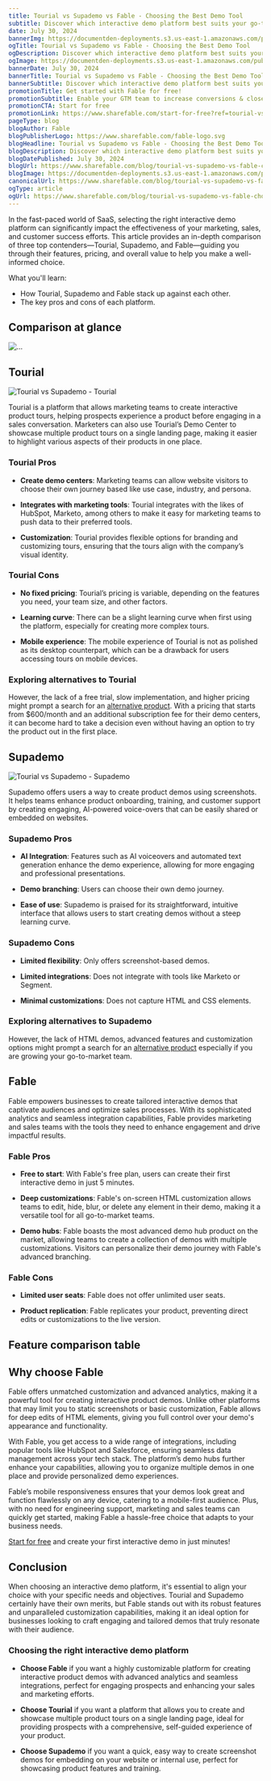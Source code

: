 ```yaml
---
title: Tourial vs Supademo vs Fable - Choosing the Best Demo Tool
subtitle: Discover which interactive demo platform best suits your go-to-market needs by comparing Tourial, Supademo, and Fable.
date: July 30, 2024
bannerImg: https://documentden-deployments.s3.us-east-1.amazonaws.com/public/2da90621-562d-4e19-9b51-2b16019dede0
ogTitle: Tourial vs Supademo vs Fable - Choosing the Best Demo Tool
ogDescription: Discover which interactive demo platform best suits your go-to-market needs by comparing Tourial, Supademo, and Fable.
ogImage: https://documentden-deployments.s3.us-east-1.amazonaws.com/public/2da90621-562d-4e19-9b51-2b16019dede0
bannerDate: July 30, 2024
bannerTitle: Tourial vs Supademo vs Fable - Choosing the Best Demo Tool
bannerSubtitle: Discover which interactive demo platform best suits your go-to-market needs by comparing Tourial, Supademo, and Fable.
promotionTitle: Get started with Fable for free!
promotionSubtitle: Enable your GTM team to increase conversions & close more deals today.
promotionCTA: Start for free
promotionLink: https://www.sharefable.com/start-for-free?ref=tourial-vs-supademo-vs-fable-choosing-the-best-demo-tool
pageType: blog
blogAuthor: Fable
blogPublisherLogo: https://www.sharefable.com/fable-logo.svg
blogHeadline: Tourial vs Supademo vs Fable - Choosing the Best Demo Tool
blogDescription: Discover which interactive demo platform best suits your go-to-market needs by comparing Tourial, Supademo, and Fable.
blogDatePublished: July 30, 2024
blogUrl: https://www.sharefable.com/blog/tourial-vs-supademo-vs-fable-choosing-the-best-demo-tool
blogImage: https://documentden-deployments.s3.us-east-1.amazonaws.com/public/2da90621-562d-4e19-9b51-2b16019dede0
canonicalUrl: https://www.sharefable.com/blog/tourial-vs-supademo-vs-fable-choosing-the-best-demo-tool
ogType: article
ogUrl: https://www.sharefable.com/blog/tourial-vs-supademo-vs-fable-choosing-the-best-demo-tool
---
```


In the fast-paced world of SaaS, selecting the right interactive demo platform can significantly impact the effectiveness of your marketing, sales, and customer success efforts. This article provides an in-depth comparison of three top contenders—Tourial, Supademo, and Fable—guiding you through their features, pricing, and overall value to help you make a well-informed choice.

What you'll learn:

- How Tourial, Supademo and Fable stack up against each other.
- The key pros and cons of each platform.

## Comparison at glance

<img alt="..." src="https://documentden-deployments.s3.us-east-1.amazonaws.com/public/40919161-fe68-4567-bacb-589f9a18e5e9"></img>

## Tourial

<img alt="Tourial vs Supademo - Tourial" src="https://documentden-deployments.s3.us-east-1.amazonaws.com/public/7764a5b8-d55d-4bf1-b7e7-f46f57fdacf1"></img>

Tourial is a platform that allows marketing teams to create interactive product tours, helping prospects experience a product before engaging in a sales conversation. Marketers can also use Tourial’s Demo Center to showcase multiple product tours on a single landing page, making it easier to highlight various aspects of their products in one place.

### Tourial Pros

- **Create demo centers**: Marketing teams can allow website visitors to choose their own journey based like use case, industry, and persona.

- **Integrates with marketing tools**: Tourial integrates with the likes of HubSpot, Marketo, among others to make it easy for marketing teams to push data to their preferred tools.

- **Customization**: Tourial provides flexible options for branding and customizing tours, ensuring that the tours align with the company’s visual identity.

### Tourial Cons

- **No fixed pricing**: Tourial’s pricing is variable, depending on the features you need, your team size, and other factors.

- **Learning curve**: There can be a slight learning curve when first using the platform, especially for creating more complex tours.

- **Mobile experience**: The mobile experience of Tourial is not as polished as its desktop counterpart, which can be a drawback for users accessing tours on mobile devices.

### Exploring alternatives to Tourial

However, the lack of a free trial, slow implementation, and higher pricing might prompt a search for an [alternative product](https://www.sharefable.com/blog/tourial-alternatives-and-competitors-in-2024?ref=tourial-vs-supademo-vs-fable-choosing-the-best-demo-tool). With a pricing that starts from $600/month and an additional subscription fee for their demo centers, it can become hard to take a decision even without having an option to try the product out in the first place.

## Supademo

<img alt="Tourial vs Supademo - Supademo" src="https://documentden-deployments.s3.us-east-1.amazonaws.com/public/a629387d-3741-4c1c-8912-afa7580b85de"></img>

Supademo offers users a way to create product demos using screenshots. It helps teams enhance product onboarding, training, and customer support by creating engaging, AI-powered voice-overs that can be easily shared or embedded on websites.

### Supademo Pros

- **AI Integration**: Features such as AI voiceovers and automated text generation enhance the demo experience, allowing for more engaging and professional presentations.

- **Demo branching**: Users can choose their own demo journey.

- **Ease of use**: Supademo is praised for its straightforward, intuitive interface that allows users to start creating demos without a steep learning curve.

### Supademo Cons

- **Limited flexibility**: Only offers screenshot-based demos.

- **Limited integrations**: Does not integrate with tools like Marketo or Segment.

- **Minimal customizations**: Does not capture HTML and CSS elements.

### Exploring alternatives to Supademo

However, the lack of HTML demos, advanced features and customization options might prompt a search for an [alternative product](https://www.sharefable.com/blog/supademo-alternatives-and-competitors-in-2024?ref=tourial-vs-supademo-vs-fable-choosing-the-best-demo-tool) especially if you are growing your go-to-market team.

## Fable

<FableEmbed src="https://app.sharefable.com/embed/demo/home-page-demo-desktop-v5yq1iykpaila806" />

Fable empowers businesses to create tailored interactive demos that captivate audiences and optimize sales processes. With its sophisticated analytics and seamless integration capabilities, Fable provides marketing and sales teams with the tools they need to enhance engagement and drive impactful results.

### Fable Pros

- **Free to start**: With Fable's free plan, users can create their first interactive demo in just 5 minutes.

- **Deep customizations**: Fable's on-screen HTML customization allows teams to edit, hide, blur, or delete any element in their demo, making it a versatile tool for all go-to-market teams.

- **Demo hubs**: Fable boasts the most advanced demo hub product on the market, allowing teams to create a collection of demos with multiple customizations. Visitors can personalize their demo journey with Fable's advanced branching.

### Fable Cons

- **Limited user seats**: Fable does not offer unlimited user seats.

- **Product replication**: Fable replicates your product, preventing direct edits or customizations to the live version.

## Feature comparison table



## Why choose Fable

Fable offers unmatched customization and advanced analytics, making it a powerful tool for creating interactive product demos. Unlike other platforms that may limit you to static screenshots or basic customization, Fable allows for deep edits of HTML elements, giving you full control over your demo's appearance and functionality.

With Fable, you get access to a wide range of integrations, including popular tools like HubSpot and Salesforce, ensuring seamless data management across your tech stack. The platform’s demo hubs further enhance your capabilities, allowing you to organize multiple demos in one place and provide personalized demo experiences.

Fable’s mobile responsiveness ensures that your demos look great and function flawlessly on any device, catering to a mobile-first audience. Plus, with no need for engineering support, marketing and sales teams can quickly get started, making Fable a hassle-free choice that adapts to your business needs.

[Start for free](https://www.sharefable.com/start-for-free?ref=tourial-vs-supademo-vs-fable-choosing-the-best-demo-tool) and create your first interactive demo in just minutes!

## Conclusion

When choosing an interactive demo platform, it's essential to align your choice with your specific needs and objectives. Tourial and Supademo certainly have their own merits, but Fable stands out with its robust features and unparalleled customization capabilities, making it an ideal option for businesses looking to craft engaging and tailored demos that truly resonate with their audience.

### Choosing the right interactive demo platform

- **Choose Fable** if you want a highly customizable platform for creating interactive product demos with advanced analytics and seamless integrations, perfect for engaging prospects and enhancing your sales and marketing efforts.

- **Choose Tourial** if you want a platform that allows you to create and showcase multiple product tours on a single landing page, ideal for providing prospects with a comprehensive, self-guided experience of your product.

- **Choose Supademo** if you want a quick, easy way to create screenshot demos for embedding on your website or internal use, perfect for showcasing product features and training.


